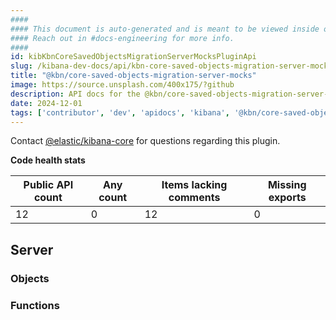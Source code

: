```yaml
---
####
#### This document is auto-generated and is meant to be viewed inside our experimental, new docs system.
#### Reach out in #docs-engineering for more info.
####
id: kibKbnCoreSavedObjectsMigrationServerMocksPluginApi
slug: /kibana-dev-docs/api/kbn-core-saved-objects-migration-server-mocks
title: "@kbn/core-saved-objects-migration-server-mocks"
image: https://source.unsplash.com/400x175/?github
description: API docs for the @kbn/core-saved-objects-migration-server-mocks plugin
date: 2024-12-01
tags: ['contributor', 'dev', 'apidocs', 'kibana', '@kbn/core-saved-objects-migration-server-mocks']
---
```




Contact [@elastic/kibana-core](https://github.com/orgs/elastic/teams/kibana-core) for questions regarding this plugin.

**Code health stats**

| Public API count  | Any count | Items lacking comments | Missing exports |
|-------------------|-----------|------------------------|-----------------|
| 12 | 0 | 12 | 0 |

## Server

### Objects
<DocDefinitionList data={kbnCoreSavedObjectsMigrationServerMocksObj.server.objects}/>

### Functions
<DocDefinitionList data={kbnCoreSavedObjectsMigrationServerMocksObj.server.functions}/>

